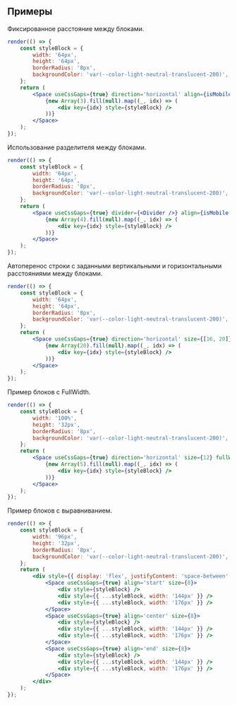 ## Примеры

Фиксированное расстояние между блоками.

```jsx live
render(() => {
    const styleBlock = {
        width: '64px',
        height: '64px',
        borderRadius: '8px',
        backgroundColor: 'var(--color-light-neutral-translucent-200)',
    };
    return (
        <Space useCssGaps={true} direction='horizontal' align={isMobile() ? 'center' : 'start'}>
            {new Array(3).fill(null).map((_, idx) => (
                <div key={idx} style={styleBlock} />
            ))}
        </Space>
    );
});
```

Использование разделителя между блоками.

```jsx live
render(() => {
    const styleBlock = {
        width: '64px',
        height: '64px',
        borderRadius: '8px',
        backgroundColor: 'var(--color-light-neutral-translucent-200)',
    };
    return (
        <Space useCssGaps={true} divider={<Divider />} align={isMobile() ? 'center' : 'start'}>
            {new Array(4).fill(null).map((_, idx) => (
                <div key={idx} style={styleBlock} />
            ))}
        </Space>
    );
});
```

Автоперенос строки с заданными вертикальными и горизонтальными расстояниями между блоками.

```jsx live
render(() => {
    const styleBlock = {
        width: '64px',
        height: '64px',
        borderRadius: '8px',
        backgroundColor: 'var(--color-light-neutral-translucent-200)',
    };
    return (
        <Space useCssGaps={true} direction='horizontal' size={[16, 20]} wrap>
            {new Array(20).fill(null).map((_, idx) => (
                <div key={idx} style={styleBlock} />
            ))}
        </Space>
    );
});
```

Пример блоков с FullWidth.

```jsx live
render(() => {
    const styleBlock = {
        width: '100%',
        height: '32px',
        borderRadius: '8px',
        backgroundColor: 'var(--color-light-neutral-translucent-200)',
    };
    return (
        <Space useCssGaps={true} direction='horizontal' size={12} fullWidth>
            {new Array(5).fill(null).map((_, idx) => (
                <div key={idx} style={styleBlock} />
            ))}
        </Space>
    );
});
```

Пример блоков с выравниванием.

```jsx live
render(() => {
    const styleBlock = {
        width: '96px',
        height: '32px',
        borderRadius: '8px',
        backgroundColor: 'var(--color-light-neutral-translucent-200)',
    };
    return (
        <div style={{ display: 'flex', justifyContent: 'space-between' }}>
            <Space useCssGaps={true} align='start' size={8}>
                <div style={styleBlock} />
                <div style={{ ...styleBlock, width: '144px' }} />
                <div style={{ ...styleBlock, width: '176px' }} />
            </Space>
            <Space useCssGaps={true} align='center' size={8}>
                <div style={styleBlock} />
                <div style={{ ...styleBlock, width: '144px' }} />
                <div style={{ ...styleBlock, width: '176px' }} />
            </Space>
            <Space useCssGaps={true} align='end' size={8}>
                <div style={styleBlock} />
                <div style={{ ...styleBlock, width: '144px' }} />
                <div style={{ ...styleBlock, width: '176px' }} />
            </Space>
        </div>
    );
});
```
